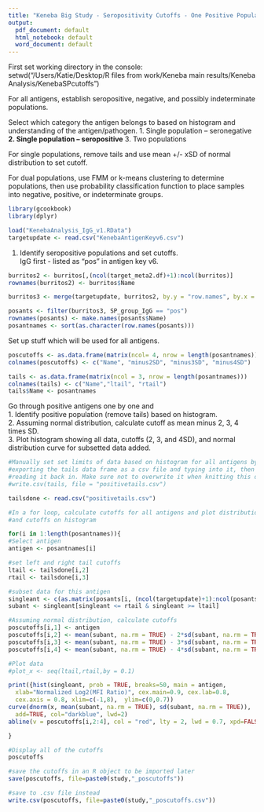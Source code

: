 ```yaml
---
title: "Keneba Big Study - Seropositivity Cutoffs - One Positive Population"
output:
  pdf_document: default
  html_notebook: default
  word_document: default
---
```


First set working directory in the console:  
setwd("/Users/Katie/Desktop/R files from work/Keneba main results/Keneba Analysis/KenebaSPcutoffs")

For all antigens, establish seropositive, negative, and possibly indeterminate populations.

Select which category the antigen belongs to based on histogram and understanding of the antigen/pathogen.
1.	Single population – seronegative 
**2.	Single population – seropositive** 
3.	Two populations

For single populations, remove tails and use mean +/- xSD of normal distribution to set cutoff.

For dual populations, use FMM or k-means clustering to determine populations, then use probability classification function to place samples into negative, positive, or indeterminate groups.

```r
library(gcookbook)
library(dplyr)

load("KenebaAnalysis_IgG_v1.RData")
targetupdate <- read.csv("KenebaAntigenKeyv6.csv")
```

1. Identify seropositive populations and set cutoffs.  
IgG first - listed as "pos" in antigen key v6.  
```r
burritos2 <- burritos[,(ncol(target_meta2.df)+1):ncol(burritos)]
rownames(burritos2) <- burritos$Name

burritos3 <- merge(targetupdate, burritos2, by.y = "row.names", by.x = "Name")

posants <- filter(burritos3, SP_group_IgG == "pos")
rownames(posants) <- make.names(posants$Name)
posantnames <- sort(as.character(row.names(posants)))
```

Set up stuff which will be used for all antigens.
```r
poscutoffs <- as.data.frame(matrix(ncol= 4, nrow = length(posantnames))) 
colnames(poscutoffs) <- c("Name", "minus2SD", "minus3SD", "minus4SD")

tails <- as.data.frame(matrix(ncol = 3, nrow = length(posantnames)))
colnames(tails) <- c("Name","ltail", "rtail")
tails$Name <- posantnames
```

Go through positive antigens one by one and   
1. Identify positive population (remove tails) based on histogram.  
2. Assuming normal distribution, calculate cutoff as mean minus 2, 3, 4 times SD.  
3. Plot histogram showing all data, cutoffs (2, 3, and 4SD), and normal distribution curve for subsetted data added.  
```r

#Manually set set limits of data based on histogram for all antigens by 
#exporting the tails data frame as a csv file and typing into it, then 
#reading it back in. Make sure not to overwrite it when knitting this document. 
#write.csv(tails, file = "positivetails.csv")

tailsdone <- read.csv("positivetails.csv")

#In a for loop, calculate cutoffs for all antigens and plot distribution 
#and cutoffs on histogram

for(i in 1:length(posantnames)){
#Select antigen
antigen <- posantnames[i]

#set left and right tail cutoffs
ltail <- tailsdone[i,2]
rtail <- tailsdone[i,3]

#subset data for this antigen
singleant <- c(as.matrix(posants[i, (ncol(targetupdate)+1):ncol(posants)]))
subant <- singleant[singleant <= rtail & singleant >= ltail]

#Assuming normal distribution, calculate cutoffs 
poscutoffs[i,1] <- antigen
poscutoffs[i,2] <- mean(subant, na.rm = TRUE) - 2*sd(subant, na.rm = TRUE)
poscutoffs[i,3] <- mean(subant, na.rm = TRUE) - 3*sd(subant, na.rm = TRUE)
poscutoffs[i,4] <- mean(subant, na.rm = TRUE) - 4*sd(subant, na.rm = TRUE)

#Plot data 
#plot_x <- seq(ltail,rtail,by = 0.1)

print({hist(singleant, prob = TRUE, breaks=50, main = antigen, 
  xlab="Normalized Log2(MFI Ratio)", cex.main=0.9, cex.lab=0.8, 
  cex.axis = 0.8, xlim=c(-1,8),  ylim=c(0,0.7))
curve(dnorm(x, mean(subant, na.rm = TRUE), sd(subant, na.rm = TRUE)), 
  add=TRUE, col="darkblue", lwd=2)
abline(v = poscutoffs[i,2:4], col = "red", lty = 2, lwd = 0.7, xpd=FALSE)})

}

#Display all of the cutoffs
poscutoffs

#save the cutoffs in an R object to be imported later 
save(poscutoffs, file=paste0(study,"_poscutoffs"))

#save to .csv file instead
write.csv(poscutoffs, file=paste0(study,"_poscutoffs.csv"))

```

